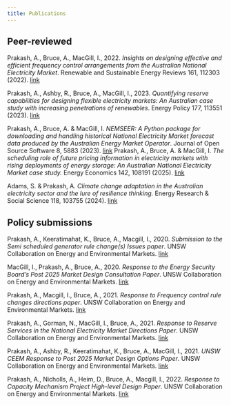 ```yaml
---
title: Publications
---
```


## Peer-reviewed

Prakash, A., Bruce, A., MacGill, I., 2022. *Insights on designing effective and efficient frequency control arrangements from the Australian National Electricity Market*. Renewable and Sustainable Energy Reviews 161, 112303 (2022). [link](https://doi.org/10.1016/j.rser.2022.112303)

Prakash, A., Ashby, R., Bruce, A., MacGill, I., 2023. *Quantifying reserve capabilities for designing flexible electricity markets: An Australian case study with increasing penetrations of renewables*. Energy Policy 177, 113551 (2023). [link](https://doi.org/10.1016/j.enpol.2023.113551)

Prakash, A., Bruce, A. & MacGill, I. *NEMSEER: A Python package for downloading and handling historical National Electricity Market forecast data produced by the Australian Energy Market Operator*. Journal of Open Source Software 8, 5883 (2023). [link](https://joss.theoj.org/papers/10.21105/joss.05883)
Prakash, A., Bruce, A. & MacGill, I. *The scheduling role of future pricing information in electricity markets with rising deployments of energy storage: An Australian National Electricity Market case study.* Energy Economics 142, 108191 (2025). [link](https://doi.org/10.1016/j.eneco.2025.108191)

Adams, S. & Prakash, A. *Climate change adaptation in the Australian electricity sector and the lure of resilience thinking.* Energy Research & Social Science 118, 103755 (2024). [link](https://doi.org/10.1016/j.erss.2024.103755)

## Policy submissions

Prakash, A., Keeratimahat, K., Bruce, A., Macgill, I., 2020. *Submission to the Semi scheduled generator rule change(s) Issues paper*. UNSW Collaboration on Energy and Environmental Markets. [link](http://dx.doi.org/10.13140/RG.2.2.10054.50245)

MacGill, I., Prakash, A., Bruce, A., 2020. *Response to the Energy Security Board’s Post 2025 Market Design Consultation Paper*. UNSW Collaboration on Energy and Environmental Markets. [link](http://dx.doi.org/10.13140/RG.2.2.33241.75362)

Prakash, A., Macgill, I., Bruce, A., 2021. *Response to Frequency control rule changes directions paper*. UNSW Collaboration on Energy and Environmental Markets. [link](https://doi.org/10.13140/RG.2.2.11620.50560)

Prakash, A., Gorman, N., MacGill, I., Bruce, A., 2021. *Response to Reserve Services in the National Electricity Market Directions Paper*. UNSW Collaboration on Energy and Environmental Markets. [link](https://doi.org/10.13140/RG.2.2.18331.39206)

Prakash, A., Ashby, R., Keeratimahat, K., Bruce, A., MacGill, I., 2021. *UNSW CEEM Response to Post 2025 Market Design Options Paper*. UNSW Collaboration on Energy and Environmental Markets. [link](https://www.researchgate.net/publication/369739828_UNSW_CEEM_Response_to_Post_2025_Market_Design_Options_Paper)

Prakash, A., Nicholls, A., Heim, D., Bruce, A., Macgill, I., 2022. *Response to Capacity Mechanism Project High-level Design Paper*. UNSW Collaboration on Energy and Environmental Markets. [link](https://doi.org/10.13140/RG.2.2.35007.59043)




